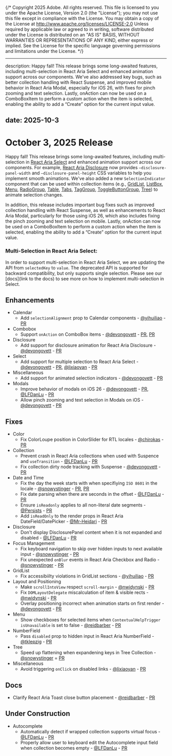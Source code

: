{/* Copyright 2025 Adobe. All rights reserved.
This file is licensed to you under the Apache License, Version 2.0 (the "License");
you may not use this file except in compliance with the License. You may obtain a copy
of the License at http://www.apache.org/licenses/LICENSE-2.0
Unless required by applicable law or agreed to in writing, software distributed under
the License is distributed on an "AS IS" BASIS, WITHOUT WARRANTIES OR REPRESENTATIONS
OF ANY KIND, either express or implied. See the License for the specific language
governing permissions and limitations under the License. */}


---
description: Happy fall! This release brings some long-awaited features, including multi-selection in React Aria Select and enhanced animation support across our components. We've also addressed key bugs, such as better collection handling with React Suspense, and improved mobile behavior in React Aria Modal, especially for iOS 26, with fixes for pinch zooming and text selection. Lastly, onAction can now be used on a ComboBoxItem to perform a custom action when the item is selected, enabling the ability to add a “Create” option for the current input value.

date: 2025-10-3
---

# October 3, 2025 Release

Happy fall! This release brings some long-awaited features, including multi-selection in [React Aria Select]() and enhanced animation support across our components. For example, [React Aria Disclosure]() now provides `—disclosure-panel-width` and `—disclosure-panel-height` CSS variables to help you implement smooth animations. We've also added a new `SelectionIndicator` component that can be used within collection items (e.g., [GridList](), [ListBox](), [Menu](), [RadioGroup](), [Table](), [Tabs](), [TagGroup](), [ToggleButtonGroup](), [Tree]()) to animate selection changes.

In addition, this release includes important bug fixes such as improved collection handling with React Suspense, as well as enhancements to React Aria Modal, particularly for those using iOS 26, which also includes fixing the pinch zooming and text selection on mobile. Lastly, onAction can now be used on a ComboBoxItem to perform a custom action when the item is selected, enabling the ability to add a “Create” option for the current input value.

### Multi-Selection in React Aria Select:
In order to support multi-selection in React Aria Select, we are updating the API from `selectedKey` to  `value`. The deprecated API is supported for backward compatibility, but only supports single selection. Please see our [docs](link to the docs) to see more on how to implement multi-selection in Select. 


## Enhancements

* Calendar
  * Add `selectionAlignment` prop to Calendar components - [@yihuiliao](https://github.com/yihuiliao) - [PR](https://github.com/adobe/react-spectrum/pull/8752)
* Combobox
  * Support `onAction` on ComboBox items - [@devongovett](https://github.com/devongovett) - [PR](https://github.com/adobe/react-spectrum/pull/8910), [PR](https://github.com/adobe/react-spectrum/pull/8947)
* Disclosure
  * Add support for disclosure animation for React Aria Disclosure - [@devongovett](https://github.com/devongovett) - [PR](https://github.com/adobe/react-spectrum/pull/8867)
* Select
  * Add support for multiple selection to React Aria Select - [@devongovett](https://github.com/devongovett) - [PR](https://github.com/adobe/react-spectrum/pull/8734), [@lixiaoyan](https://github.com/lixiaoyan) - [PR](https://github.com/adobe/react-spectrum/pull/8880)
* Miscellaneous
  * Add support for animated selection indicators - [@devongovett](https://github.com/devongovett) - [PR](https://github.com/adobe/react-spectrum/pull/8876)
* Modals
  * Improve behavior of modals on iOS 26 - [@devongovett](https://github.com/devongovett) - [PR](https://github.com/adobe/react-spectrum/pull/8888), [@LFDanLu](https://github.com/LFDanLu) - [PR](https://github.com/adobe/react-spectrum/pull/8948)
  * Allow pinch zooming and text selection in Modals on iOS - [@devongovett](https://github.com/devongovett) - [PR](https://github.com/adobe/react-spectrum/pull/8922)

## Fixes

* Color
  * Fix ColorLoupe position in ColorSlider for RTL locales - [@chirokas](https://github.com/chirokas) - [PR](https://github.com/adobe/react-spectrum/pull/8894)
* Collection
  * Prevent crash in React Aria collections when used with Suspence and `useTransition` - [@LFDanLu](https://github.com/LFDanLu) - [PR](https://github.com/adobe/react-spectrum/pull/8835)
  * Fix collection dirty node tracking with Suspense - [@devongovett](https://github.com/devongovett) - [PR](https://github.com/adobe/react-spectrum/pull/8892)
* Date and Time
  * Fix the day the week starts with when specifiying `ISO 8601` in the locale - [@snowystinger](https://github.com/snowystinger) - [PR](https://github.com/adobe/react-spectrum/pull/8815), [PR](https://github.com/adobe/react-spectrum/pull/8877)
  * Fix date parsing when there are seconds in the offset - [@LFDanLu](https://github.com/LFDanLu) - [PR](https://github.com/adobe/react-spectrum/pull/8900)
  * Ensure `isReadonly` applies to all non-literal date segments - [@Persists](https://github.com/Persists) - [PR](https://github.com/adobe/react-spectrum/pull/7969)
  * Add `isReadOnly` to the render props in React Aria DateField/DatePicker - [@Mr-Heidari](https://github.com/Mr-Heidari) - [PR](https://github.com/adobe/react-spectrum/pull/8818)
* Disclosure
  * Don't display DisclosurePanel content when it is not expanded and disabled - [@LFDanLu](https://github.com/LFDanLu) - [PR](https://github.com/adobe/react-spectrum/pull/8893)
* Focus Management
  * Fix keyboard navigation to skip over hidden inputs to next available input - [@snowystinger](https://github.com/snowystinger) - [PR](https://github.com/adobe/react-spectrum/pull/8794)
  * Fix unexpected `onBlur` events in React Aria Checkbox and Radio - [@snowystinger](https://github.com/snowystinger) - [PR](https://github.com/adobe/react-spectrum/pull/8567)
* GridList
  * Fix accessibiilty violations in GridList sections - [@yihuiliao](https://github.com/yihuiliao) - [PR](https://github.com/adobe/react-spectrum/pull/8932)
* Layout and Positioning
  * Make `scrollIntoView` respect `scroll-margin` - [@nwidynski](https://github.com/nwidynski) - [PR](https://github.com/adobe/react-spectrum/pull/8715)
  * Fix `DOMLayoutDelegate` miscalculation of item & visible rects - [@nwidynski](https://github.com/nwidynski) - [PR](https://github.com/adobe/react-spectrum/pull/8696)
  * Overlay positioning incorrect when animation starts on first render - [@devongovett](https://github.com/devongovett) - [PR](https://github.com/adobe/react-spectrum/pull/8789)
* Menu
  * Show checkboxes for selected items when `ContextualHelpTrigger` `isUnavailable` is set to false - [@reidbarber](https://github.com/reidbarber) - [PR](https://github.com/adobe/react-spectrum/pull/8921)
* NumberField
  * Pass `disabled` prop to hidden input in React Aria NumberField - [@tklepzig](https://github.com/tklepzig) - [PR](https://github.com/adobe/react-spectrum/pull/8706)
* Tree
  * Speed up flattening when expandening keys in Tree Collection - [@snowystinger](https://github.com/snowystinger) = [PR](https://github.com/adobe/react-spectrum/pull/8774)
* Miscellaneous
  * Avoid triggering `onClick` on disabled links - [@lixiaoyan](https://github.com/lixiaoyan) - [PR](https://github.com/adobe/react-spectrum/pull/8828)

## Docs

* Clarify React Aria Toast close button placement - [@reidbarber](https://github.com/reidbarber) - [PR](https://github.com/adobe/react-spectrum/pull/8923)

## Under Construction

* Autocomplete
  * Automatically detect if wrapped collection supports virtual focus - [@LFDanLu](https://github.com/LFDanLu) - [PR](https://github.com/adobe/react-spectrum/pull/8862)
  * Properly allow user to keyboard edit the Autocomplete input field when collection becomes empty - [@LFDanLu](https://github.com/LFDanLu) - [PR](https://github.com/adobe/react-spectrum/pull/8861)
